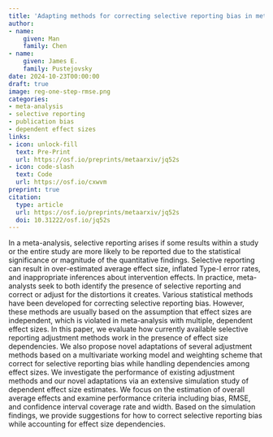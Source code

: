 ```yaml
---
title: 'Adapting methods for correcting selective reporting bias in meta-analysis of dependent effect sizes'
author:
- name:
    given: Man
    family: Chen
- name:
    given: James E.
    family: Pustejovsky
date: 2024-10-23T00:00:00
draft: true
image: reg-one-step-rmse.png
categories:
- meta-analysis
- selective reporting
- publication bias
- dependent effect sizes
links:
- icon: unlock-fill
  text: Pre-Print
  url: https://osf.io/preprints/metaarxiv/jq52s
- icon: code-slash
  text: Code
  url: https://osf.io/cxwvm
preprint: true
citation:
  type: article
  url: https://osf.io/preprints/metaarxiv/jq52s
  doi: 10.31222/osf.io/jq52s
---
```


In a meta-analysis, selective reporting arises if some results within a study or the entire study are more likely to be reported due to the statistical significance or magnitude of the quantitative findings. Selective reporting can result in over-estimated average effect size, inflated Type-I error rates, and inappropriate inferences about intervention effects. In practice, meta-analysts seek to both identify the presence of selective reporting and correct or adjust for the distortions it creates. Various statistical methods have been developed for correcting selective reporting bias. However, these methods are usually based on the assumption that effect sizes are independent, which is violated in meta-analysis with multiple, dependent effect sizes. In this paper, we evaluate how currently available selective reporting adjustment methods work in the presence of effect size dependencies. We also propose novel adaptations of several adjustment methods based on a multivariate working model and weighting scheme that correct for selective reporting bias while handling dependencies among effect sizes. We investigate the performance of existing adjustment methods and our novel adaptations via an extensive simulation study of dependent effect size estimates. We focus on the estimation of overall average effects and examine performance criteria including bias, RMSE, and confidence interval coverage rate and width. Based on the simulation findings, we provide suggestions for how to correct selective reporting bias while accounting for effect size dependencies.
